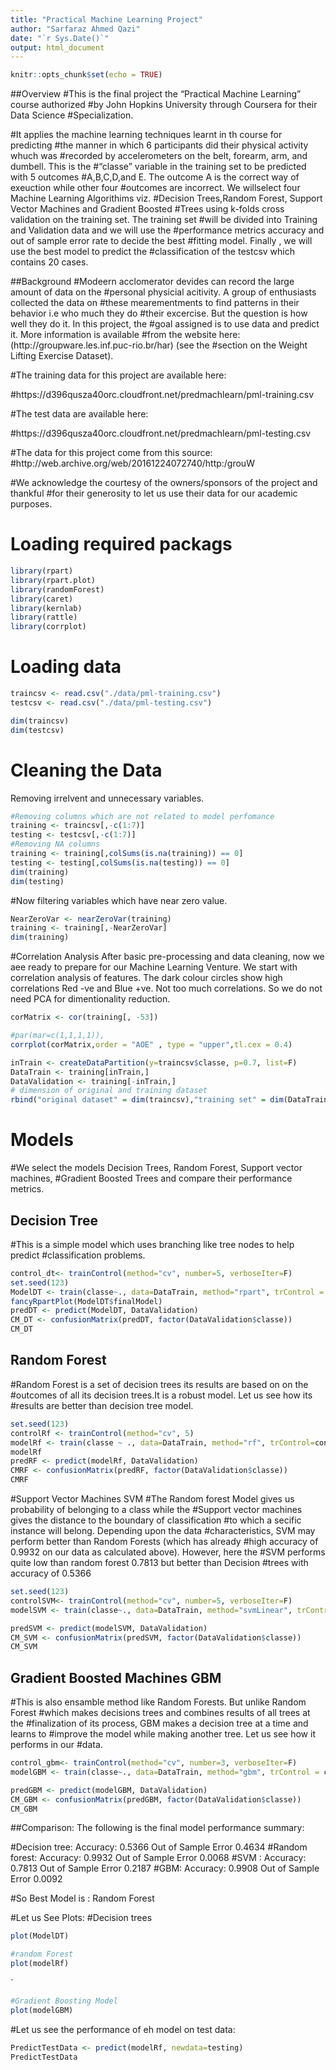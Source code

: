 ```yaml
---
title: "Practical Machine Learning Project"
author: "Sarfaraz Ahmed Qazi"
date: "`r Sys.Date()`"
output: html_document
---
```




```r
knitr::opts_chunk$set(echo = TRUE)
```

##Overview
#This is the final project  the "Practical Machine Learning"  course authorized #by John Hopkins University through Coursera for their Data Science #Specialization. 

#It applies the machine learning techniques learnt in th course for predicting #the manner in which 6 participants did their physical activity whuch was #recorded by accelerometers on the belt, forearm, arm, and dumbell. This is the #“classe” variable in the training set to be predicted with 5 outcomes #A,B,C,D,and E. The outcome A is the correct way of exeuction while other four #outcomes are incorrect. We willselect four Machine Learning Algorithims viz. #Decision Trees,Random Forest, Support Vector Machines and Gradient Boosted #Trees using k-folds cross validation on the training set. The training set #will be divided into Training and Validation data and we will use the #performance metrics accuracy and out of sample error rate to decide the best #fitting model. Finally , we will use the best model to predict the #classification of the testcsv which contains 20 cases.


##Background
#Modeern acclomerator devides can record the large amount of data on the #personal physicial acitivity. A group of enthusiasts collected the data on #these mearementments to find patterns in their behavior i.e who much they do #their excercise. But the question is how well they do it. In this project, the #goal assigned is to use data and predict it. More information is available #from the website here: (http://groupware.les.inf.puc-rio.br/har) (see the #section on the Weight Lifting Exercise Dataset).

#The training data for this project are available here:

#https://d396qusza40orc.cloudfront.net/predmachlearn/pml-training.csv

#The test data are available here:

#https://d396qusza40orc.cloudfront.net/predmachlearn/pml-testing.csv

#The data for this project come from this source: #http://web.archive.org/web/20161224072740/http:/grouW

#We acknowledge the courtesy of the owners/sponsors of the project and thankful #for their generosity to let us use their data for our academic purposes. 

# Loading required packags 
 

```r
library(rpart)
library(rpart.plot)
library(randomForest)
library(caret)
library(kernlab)
library(rattle)
library(corrplot)
```

# Loading data 


```r
traincsv <- read.csv("./data/pml-training.csv")
testcsv <- read.csv("./data/pml-testing.csv")

dim(traincsv)
dim(testcsv)
```
# Cleaning the Data

Removing irrelvent and unnecessary variables. 
```r
#Removing columns which are not related to model perfomance
training <- traincsv[,-c(1:7)] 
testing <- testcsv[,-c(1:7)] 
#Removing NA columns
training <- training[,colSums(is.na(training)) == 0]
testing <- testing[,colSums(is.na(testing)) == 0]
dim(training) 
dim(testing) 
```

#Now filtering variables which have near zero value.
```r
NearZeroVar <- nearZeroVar(training)
training <- training[,-NearZeroVar]
dim(training)


```

#Correlation Analysis
After basic pre-processing and data cleaning, now we aee ready to prepare for our Machine Learning Venture. We start with correlation analysis of features. The dark colour circles show high correlations Red -ve  and Blue +ve. Not too much correlations. So we do not need PCA for dimentionality reduction.
```r
corMatrix <- cor(training[, -53])

#par(mar=c(1,1,1,1)),
corrplot(corMatrix,order = "AOE" , type = "upper",tl.cex = 0.4)
```




```r
inTrain <- createDataPartition(y=traincsv$classe, p=0.7, list=F)
DataTrain <- training[inTrain,]
DataValidation <- training[-inTrain,]
# dimension of original and training dataset
rbind("original dataset" = dim(traincsv),"training set" = dim(DataTrain))
```
# Models 
#We select the models Decision Trees, Random Forest, Support vector machines, #Gradient Boosted Trees and compare their performance metrics. 

## Decision Tree
#This is a simple model which uses branching like tree nodes to help predict  #classification problems.
  

```r
control_dt<- trainControl(method="cv", number=5, verboseIter=F)
set.seed(123)
ModelDT <- train(classe~., data=DataTrain, method="rpart", trControl = control_dt, tuneLength = 5)
fancyRpartPlot(ModelDT$finalModel)
predDT <- predict(ModelDT, DataValidation)
CM_DT <- confusionMatrix(predDT, factor(DataValidation$classe))
CM_DT
```
## Random Forest
#Random Forest is a set of decision trees its results are based on on the #outcomes of all its decision trees.It is a robust model. Let us see how its #results are better than decision tree model.  

```r
set.seed(123)
controlRf <- trainControl(method="cv", 5)
modelRf <- train(classe ~ ., data=DataTrain, method="rf", trControl=controlRf, ntree=100)
modelRf
predRF <- predict(modelRf, DataValidation)
CMRF <- confusionMatrix(predRF, factor(DataValidation$classe))
CMRF

```


#Support Vector Machines SVM
#The Random forest Model gives us probability of belonging to a class while the #Support vector machines gives the distance to the boundary of classification #to which a secific instance will belong. Depending upon the data #characteristics, SVM may perform better than Random Forests (which has already #high accuracy of 0.9932 on our data as calculated above). However, here the #SVM performs quite low than random forest 0.7813 but better than Decision #trees with accuracy of 0.5366

```r
set.seed(123)
controlSVM<- trainControl(method="cv", number=5, verboseIter=F)
modelSVM <- train(classe~., data=DataTrain, method="svmLinear", trControl = controlSVM, tuneLength = 5, verbose = F)

predSVM <- predict(modelSVM, DataValidation)
CM_SVM <- confusionMatrix(predSVM, factor(DataValidation$classe))
CM_SVM

```
## Gradient Boosted Machines GBM
#This is also ensamble method like Random Forests. But unlike Random Forest #which makes decisions trees and combines results of all trees at the #finalization of its process, GBM makes a decision tree at a time and learns to #improve the model while making another tree. Let us see how it performs in our #data. 


```r
control_gbm<- trainControl(method="cv", number=3, verboseIter=F)
modelGBM <- train(classe~., data=DataTrain, method="gbm", trControl = control_gbm, tuneLength = 5, verbose = F)

predGBM <- predict(modelGBM, DataValidation)
CM_GBM <- confusionMatrix(predGBM, factor(DataValidation$classe))
CM_GBM
```

##Comparison: The following is the final model performance summary:

#Decision tree: Accuracy:  0.5366		Out of Sample Error      0.4634
#Random forest: Accuracy:  0.9932	Out of Sample Error     0.0068
#SVM :	Accuracy:  0.7813		Out of Sample Error	0.2187
#GBM: Accuracy:  0.9908			Out of Sample Error     0.0092

#So Best Model is : Random Forest


#Let us See Plots:
#Decision trees

```r
plot(ModelDT)

```

```r
#random Forest
plot(modelRf)

```


` 

```r
#Gradient Boosting Model
plot(modelGBM)
```



#Let us see the performance of eh model on test data:

```r
PredictTestData <- predict(modelRf, newdata=testing)
PredictTestData

```
 
